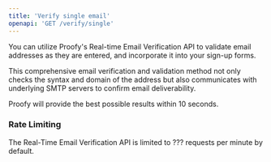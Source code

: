 ```yaml
---
title: 'Verify single email'
openapi: 'GET /verify/single'
---
```


You can utilize Proofy's Real-time Email Verification API to validate email addresses as they are entered, and incorporate it into your sign-up forms.

This comprehensive email verification and validation method not only checks the syntax and domain of the address but also communicates with underlying SMTP servers to confirm email deliverability.

Proofy will provide the best possible results within 10 seconds.

### Rate Limiting

The Real-Time Email Verification API is limited to ??? requests per minute by default.

